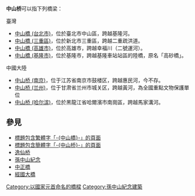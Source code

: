 {{Not|中山樵|山中樵}}
'''中山桥'''可以指下列橋梁：
;臺灣
* [[中山橋_(台北市)|中山橋 (台北市)]]，位於臺北市中山區，跨越基隆河。
* [[中山橋_(三重區)|中山橋 (三重區)]]，位於新北市三重區，跨越二重疏洪道。
* [[中山路_(高雄市區)|中山橋 (高雄市)]]，位於高雄市，跨越幸福川（二號運河）。
* [[中山橋_(基隆市)|中山橋 (基隆市)]]，位於基隆市，跨越基隆車站站區的陸橋，原名「高砂橋」。
;中國大陸
* [[中山桥_(南京)|中山桥 (南京)]]，位于江苏省南京市鼓楼区，跨越惠民河，今不存。
* [[中山桥_(兰州)|中山桥 (兰州)]]，位于甘肃省兰州市城关区，跨越黃河，為全國重點文物保護單位
* [[中山桥_(哈尔滨)|中山桥 (哈尔滨)]]，位於黑龍江省哈爾濱市南崗區，跨越馬家溝河。

== 參見 ==
* [[Special:Search/intitle:"中山橋"|標題包含繁體字「-{中山橋}-」的頁面]]
* [[Special:Search/intitle:"中山桥"|標題包含簡體字「-{中山桥}-」的頁面]]
* [[逸仙桥|逸仙桥]]
* [[孫中山紀念|孫中山紀念]]
* [[中正橋|中正橋]]
* [[經國大橋|經國大橋]]

{{Disambiguation|Cat=三字橋梁消歧義|Zhong}}
{{DEFAULTSORT:Zhong}}
[[Category:以國家元首命名的橋樑|Category:以國家元首命名的橋樑]]
[[Category:孫中山紀念建築|Category:孫中山紀念建築]]
